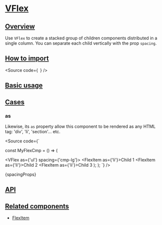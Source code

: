 

<Meta of={Stories} />

# [VFlex](#vflex)

## [Overview](#overview)

Use `VFlex` to create a stacked group of children components distributed
in a single column. You can separate each child vertically with the prop `spacing`.

## [How to import](#how-to-import)

<Source
  code={`
`}
/>

## [Basic usage](#basic-usage)

<Canvas of={Stories.Base} />

## [Cases](#cases)

### as

Likewise, its `as` property allow this component to be rendered as any HTML tag:
'div', 'li', 'section'... etc.

<Source
  code={`

const MyFlexCmp = () => (

<VFlex as={'ul'} spacing={'cmp-lg'}>
  <FlexItem as={'li'}>Child 1</FlexItem>
  <FlexItem as={'li'}>Child 2</FlexItem>
  <FlexItem as={'li'}>Child 3</FlexItem>
</VFlex>
); ); `} />

<Markdown>{spacingProps}</Markdown>

## [API](#api)

<ArgTypes of={Stories} />

## [Related components](#related-components)

- [FlexItem](?path=/docs/components-core-layout-flex-flexitem--docs)
